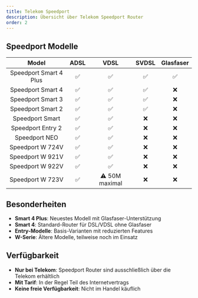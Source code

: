 ```yaml
---
title: Telekom Speedport
description: Übersicht über Telekom Speedport Router
order: 2
---
```


## Speedport Modelle

|         Model          |        ADSL        |            VDSL            |       SVDSL        |     Glasfaser      |
| :--------------------: | :----------------: | :------------------------: | :----------------: | :----------------: |
| Speedport Smart 4 Plus | ✅ |     ✅     | ✅ | ✅ |
|   Speedport Smart 4    | ✅ |     ✅     | ✅ |        ❌         |
|   Speedport Smart 3    | ✅ |     ✅     | ✅ |        ❌         |
|   Speedport Smart 2    | ✅ |     ✅     | ✅ |        ❌         |
|    Speedport Smart     | ✅ |     ✅     |        ❌         |        ❌         |
|   Speedport Entry 2    | ✅ |     ✅     |        ❌         |        ❌         |
|     Speedport NEO      | ✅ |     ✅     |        ❌         |        ❌         |
|    Speedport W 724V    | ✅ |     ✅     |        ❌         |        ❌         |
|    Speedport W 921V    | ✅ |     ✅     |        ❌         |        ❌         |
|    Speedport W 922V    | ✅ |     ✅     |        ❌         |        ❌         |
|    Speedport W 723V    | ✅ | ⚠️ 50M maximal |        ❌         |        ❌         |

## Besonderheiten

- **Smart 4 Plus**: Neuestes Modell mit Glasfaser-Unterstützung
- **Smart 4**: Standard-Router für DSL/VDSL ohne Glasfaser
- **Entry-Modelle**: Basis-Varianten mit reduzierten Features
- **W-Serie**: Ältere Modelle, teilweise noch im Einsatz

## Verfügbarkeit

- **Nur bei Telekom**: Speedport Router sind ausschließlich über die Telekom erhältlich
- **Mit Tarif**: In der Regel Teil des Internetvertrags
- **Keine freie Verfügbarkeit**: Nicht im Handel käuflich
